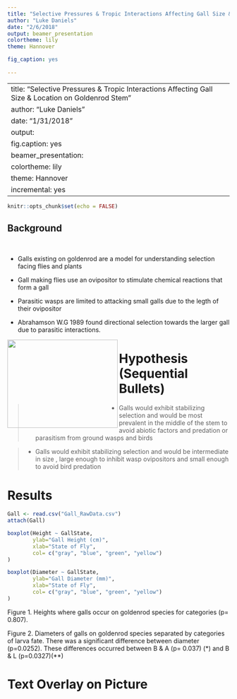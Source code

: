 ```yaml
---
title: "Selective Pressures & Tropic Interactions Affecting Gall Size & Location on Goldenrod Stem"
author: "Luke Daniels"
date: "2/6/2018"
output: beamer_presentation
colortheme: lily 
theme: Hannover 

fig_caption: yes
 
---
```

---
title: "Selective Pressures & Tropic Interactions Affecting Gall Size & Location on Goldenrod Stem"
author: "Luke Daniels"
date: "1/31/2018"
output: 
  fig.caption: yes
  beamer_presentation: 
    colortheme: lily
    theme: Hannover
incremental: yes 
---

```r
knitr::opts_chunk$set(echo = FALSE)
```

## Background
\scriptsize
\

- \color{black} Galls existing on goldenrod are a model for understanding selection facing flies and plants 

- \color{red} Gall making flies use an ovipositor to stimulate chemical reactions that form a gall 

- \color{black} Parasitic wasps are limited to attacking small galls due to the legth of their ovipositor 

- \color{gray} Abrahamson W.G 1989 found directional selection towards the larger gall due to parasitic interactions. 


<img src = "Bird.png" width = "250" height = "200" align = "left" /> 


\begin{picture}(250,250)
\put(10,130){\includegraphics[height=4cm]{Bird.png}}
\put(120,130){\includegraphics[height=4cm]{Fly.png}}
\end{picture}



# Hypothesis (Sequential Bullets) 
 

>- Galls would exhibit stabilizing selection and would be most prevalent in the middle of the stem to avoid abiotic factors and predation or parasitism from ground wasps and birds 
 
>- \color{blue} Galls would exhibit stabilizing selection and would be intermediate in size , large enough to inhibit wasp ovipositors and small enough to avoid bird predation  


# Results 

```r

Gall <- read.csv("Gall_RawData.csv")
attach(Gall)

boxplot(Height ~ GallState,
        ylab="Gall Height (cm)",
        xlab="State of Fly", 
        col= c("gray", "blue", "green", "yellow")
)

boxplot(Diameter ~ GallState,
        ylab="Gall Diameter (mm)",
        xlab="State of Fly",
        col= c("gray", "blue", "green", "yellow")
)


```

\center 
\tiny   

Figure 1. Heights where galls occur on goldenrod species for categories (p= 0.807).

Figure 2. Diameters of galls on goldenrod species separated by categories of larva fate.  There was a significant difference between diameter (p=0.0252).  These differences occurred between B & A (p= 0.037) (*) and  B & L (p=0.0327)(**)


# Text Overlay on Picture 

\begin{picture}(280,280)
\put(00,100){\includegraphics[height=18cm]{Gall2.jpg}}
\put(10,120){\begin{minipage}[t]{1\linewidth} 
{Thanks For Reading! (Adapted from BCOR102)}
\end{minipage}}
\end{picture}

